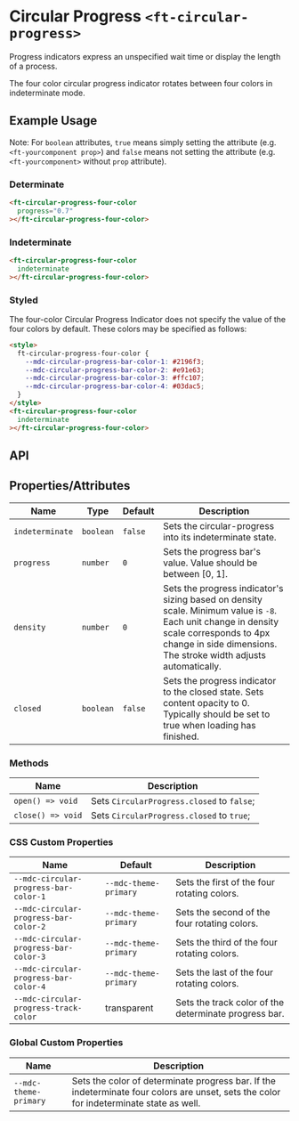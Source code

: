 
<Meta title="Firstech UI/Component/Circular-Progress/Doc" />

<style>{`

`}</style>

# Circular Progress `<ft-circular-progress>`

<p>
  Progress indicators express an unspecified wait time or display the length of
  a process.
</p>
<p>
  The four color circular progress indicator rotates between four colors in
  indeterminate mode.
</p>

## Example Usage

Note: For `boolean` attributes, `true` means simply setting the attribute (e.g. `<ft-yourcomponent prop>`) and `false` means not setting the attribute (e.g. `<ft-yourcomponent>` without `prop` attribute).

### Determinate

<Canvas withToolbar>
  <Story
    id="firstech-ui-component-circular-progress--determinate"
    height="100px"
  />
</Canvas>

```html
<ft-circular-progress-four-color
  progress="0.7"
></ft-circular-progress-four-color>
```

### Indeterminate

<Canvas withToolbar>
  <Story
    id="firstech-ui-component-circular-progress--indeterminate"
    height="100px"
  />
</Canvas>

```html
<ft-circular-progress-four-color
  indeterminate
></ft-circular-progress-four-color>
```

### Styled

<p>
  The four-color Circular Progress Indicator does not specify the value of the
  four colors by default. These colors may be specified as follows:
</p>

<Canvas withToolbar>
  <Story id="firstech-ui-component-circular-progress--styled" height="100px" />
</Canvas>

```html
<style>
  ft-circular-progress-four-color {
    --mdc-circular-progress-bar-color-1: #2196f3;
    --mdc-circular-progress-bar-color-2: #e91e63;
    --mdc-circular-progress-bar-color-3: #ffc107;
    --mdc-circular-progress-bar-color-4: #03dac5;
  }
</style>
<ft-circular-progress-four-color
  indeterminate
></ft-circular-progress-four-color>
```

## API

## Properties/Attributes

<table>
  <thead>
    <tr>
      <th>Name</th>
      <th>Type</th>
      <th>Default</th>
      <th>Description</th>
    </tr>
  </thead>
  <tbody>
    <tr>
      <td>
        <code>indeterminate</code>
      </td>
      <td>
        <code>boolean</code>
      </td>
      <td>
        <code>false</code>
      </td>
      <td>Sets the circular-progress into its indeterminate state.</td>
    </tr>
    <tr>
      <td>
        <code>progress</code>
      </td>
      <td>
        <code>number</code>
      </td>
      <td>
        <code>0</code>
      </td>
      <td>Sets the progress bar's value. Value should be between [0, 1].</td>
    </tr>
    <tr>
      <td>
        <code>density</code>
      </td>
      <td>
        <code>number</code>
      </td>
      <td>
        <code>0</code>
      </td>
      <td>
        Sets the progress indicator's sizing based on density scale. Minimum
        value is <code>-8</code>. Each unit change in density scale corresponds
        to 4px change in side dimensions. The stroke width adjusts
        automatically.
      </td>
    </tr>
    <tr>
      <td>
        <code>closed</code>
      </td>
      <td>
        <code>boolean</code>
      </td>
      <td>
        <code>false</code>
      </td>
      <td>
        Sets the progress indicator to the closed state. Sets content opacity to
        0. Typically should be set to true when loading has finished.
      </td>
    </tr>
  </tbody>
</table>

### Methods

<table>
  <thead>
    <tr>
      <th>Name</th>
      <th>Description</th>
    </tr>
  </thead>
  <tbody>
    <tr>
      <td>
        <code>open() =&gt; void</code>
      </td>
      <td>
        Sets <code>CircularProgress.closed</code> to <code>false</code>;
      </td>
    </tr>
    <tr>
      <td>
        <code>close() =&gt; void</code>
      </td>
      <td>
        Sets <code>CircularProgress.closed</code> to <code>true</code>;
      </td>
    </tr>
  </tbody>
</table>

### CSS Custom Properties

<table>
  <thead>
    <tr>
      <th>Name</th>
      <th>Default</th>
      <th>Description</th>
    </tr>
  </thead>
  <tbody>
    <tr>
      <td>
        <code>--mdc-circular-progress-bar-color-1</code>
      </td>
      <td>
        <code>--mdc-theme-primary</code>
      </td>
      <td>Sets the first of the four rotating colors.</td>
    </tr>
    <tr>
      <td>
        <code>--mdc-circular-progress-bar-color-2</code>
      </td>
      <td>
        <code>--mdc-theme-primary</code>
      </td>
      <td>Sets the second of the four rotating colors.</td>
    </tr>
    <tr>
      <td>
        <code>--mdc-circular-progress-bar-color-3</code>
      </td>
      <td>
        <code>--mdc-theme-primary</code>
      </td>
      <td>Sets the third of the four rotating colors.</td>
    </tr>
    <tr>
      <td>
        <code>--mdc-circular-progress-bar-color-4</code>
      </td>
      <td>
        <code>--mdc-theme-primary</code>
      </td>
      <td>Sets the last of the four rotating colors.</td>
    </tr>
    <tr>
      <td>
        <code>--mdc-circular-progress-track-color</code>
      </td>
      <td>transparent</td>
      <td>Sets the track color of the determinate progress bar.</td>
    </tr>
  </tbody>
</table>

### Global Custom Properties

<table>
  <thead>
    <tr>
      <th>Name</th>
      <th>Description</th>
    </tr>
  </thead>
  <tbody>
    <tr>
      <td>
        <code>--mdc-theme-primary</code>
      </td>
      <td>
        Sets the color of determinate progress bar. If the indeterminate four
        colors are unset, sets the color for indeterminate state as well.
      </td>
    </tr>
  </tbody>
</table>
